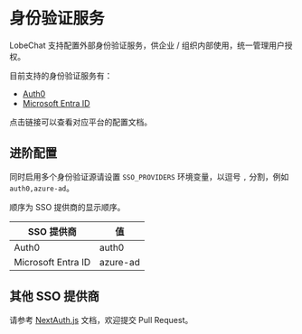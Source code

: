 # 身份验证服务

LobeChat 支持配置外部身份验证服务，供企业 / 组织内部使用，统一管理用户授权。

目前支持的身份验证服务有：

- [Auth0](/zh/self-hosting/advanced/sso-providers/auth0)
- [Microsoft Entra ID](/zh/self-hosting/advanced/sso-providers/microsoft-entra-id)

点击链接可以查看对应平台的配置文档。

## 进阶配置

同时启用多个身份验证源请设置 `SSO_PROVIDERS` 环境变量，以逗号 `,` 分割，例如 `auth0,azure-ad`。

顺序为 SSO 提供商的显示顺序。

| SSO 提供商            | 值        |
| ------------------ | -------- |
| Auth0              | auth0    |
| Microsoft Entra ID | azure-ad |

## 其他 SSO 提供商

请参考 [NextAuth.js][next-auth-js] 文档，欢迎提交 Pull Request。


[next-auth-js]: https://next-auth.js.org/providers
